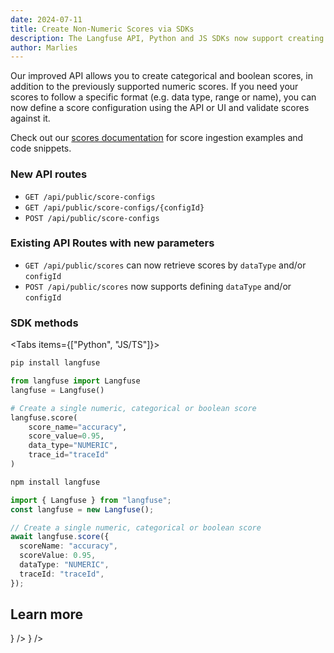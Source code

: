 ```yaml
---
date: 2024-07-11
title: Create Non-Numeric Scores via SDKs
description: The Langfuse API, Python and JS SDKs now support creating categorical, boolean and numeric scores.
author: Marlies
---
```



<ChangelogHeader />

Our improved API allows you to create categorical and boolean scores, in addition to the previously supported numeric scores. If you need your scores to follow a specific format (e.g. data type, range or name), you can now define a score configuration using the API or UI and validate scores against it.

Check out our [scores documentation](/docs/evaluation/features/evaluation-methods/custom-scores) for score ingestion examples and code snippets.

### New API routes

- `GET /api/public/score-configs`
- `GET /api/public/score-configs/{configId}`
- `POST /api/public/score-configs`

### Existing API Routes with new parameters

- `GET /api/public/scores` can now retrieve scores by `dataType` and/or `configId`
- `POST /api/public/scores` now supports defining `dataType` and/or `configId`

### SDK methods

<Tabs items={["Python", "JS/TS"]}>
<Tab>

```bash
pip install langfuse
```

```python
from langfuse import Langfuse
langfuse = Langfuse()

# Create a single numeric, categorical or boolean score
langfuse.score(
    score_name="accuracy",
    score_value=0.95,
    data_type="NUMERIC",
    trace_id="traceId"
)
```

</Tab>
<Tab>

```bash
npm install langfuse
```

```ts
import { Langfuse } from "langfuse";
const langfuse = new Langfuse();

// Create a single numeric, categorical or boolean score
await langfuse.score({
  scoreName: "accuracy",
  scoreValue: 0.95,
  dataType: "NUMERIC",
  traceId: "traceId",
});
```

</Tab>
</Tabs>

## Learn more

<Cards num={3}>
  <Card title="Score Docs" href="/docs/evaluation/features/evaluation-methods/custom-scores" icon={<BookOpen />} />
  <Card
    title="API Reference"
    href="https://api.reference.langfuse.com"
    icon={<BookOpen />}
  />
</Cards>
